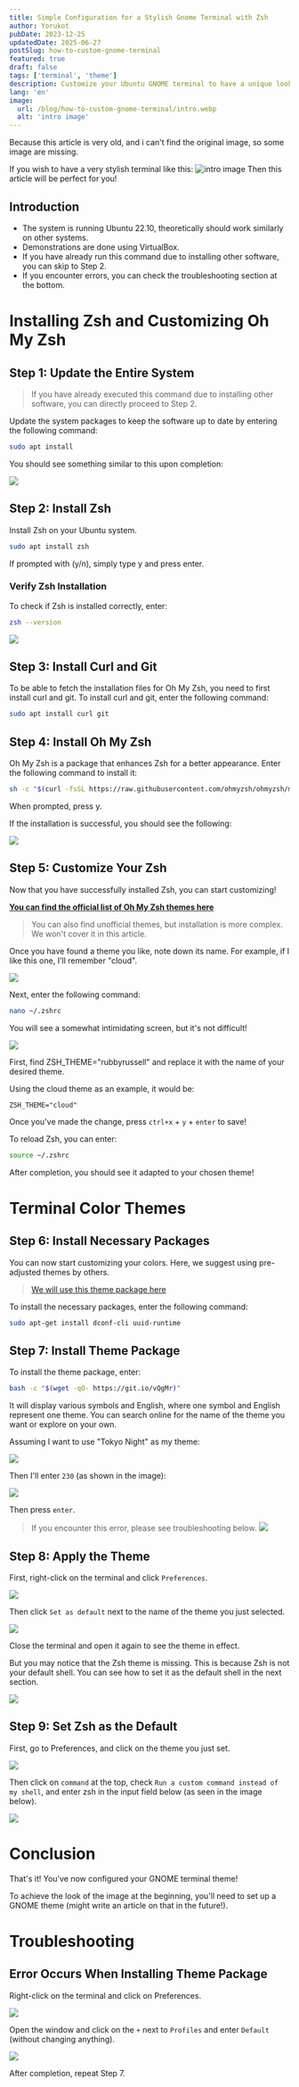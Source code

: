 ```yaml
---
title: Simple Configuration for a Stylish Gnome Terminal with Zsh
author: Yorukot
pubDate: 2023-12-25
updatedDate: 2025-06-27
postSlug: how-to-custom-gnome-terminal
featured: true
draft: false
tags: ['terminal', 'theme']
description: Customize your Ubuntu GNOME terminal to have a unique look using Zsh and Oh My Zsh.
lang: 'en'
image:
  url: /blog/how-to-custom-gnome-terminal/intro.webp
  alt: 'intro image'
---
```


<Alert type="info">
Because this article is very old, and i can't find the original image, so some image are missing.
</Alert>

If you wish to have a very stylish terminal like this:
![intro image](/blog/how-to-custom-gnome-terminal/intro.webp)
Then this article will be perfect for you!

## Introduction

- The system is running Ubuntu 22.10, theoretically should work similarly on other systems.
- Demonstrations are done using VirtualBox.
- If you have already run this command due to installing other software, you can skip to Step 2.
- If you encounter errors, you can check the troubleshooting section at the bottom.

# Installing Zsh and Customizing Oh My Zsh

## Step 1: Update the Entire System

> If you have already executed this command due to installing other software, you can directly proceed to Step 2.

Update the system packages to keep the software up to date by entering the following command:

```bash
sudo apt install
```

You should see something similar to this upon completion:

![](https://i.imgur.com/xyN5XY2.webp)

## Step 2: Install Zsh

Install Zsh on your Ubuntu system.

```bash
sudo apt install zsh
```

If prompted with (y/n), simply type y and press enter.

### Verify Zsh Installation

To check if Zsh is installed correctly, enter:

```bash
zsh --version
```

![](https://i.imgur.com/xyN5XY2.webp)

## Step 3: Install Curl and Git

To be able to fetch the installation files for Oh My Zsh, you need to first install curl and git. To install curl and git, enter the following command:

```bash
sudo apt install curl git
```

## Step 4: Install Oh My Zsh

Oh My Zsh is a package that enhances Zsh for a better appearance. Enter the following command to install it:

```bash
sh -c "$(curl -fsSL https://raw.githubusercontent.com/ohmyzsh/ohmyzsh/master/tools/install.sh)"
```

When prompted, press y.

If the installation is successful, you should see the following:

![](https://i.imgur.com/zP8EMvC.webp)

## Step 5: Customize Your Zsh

Now that you have successfully installed Zsh, you can start customizing!

[**You can find the official list of Oh My Zsh themes here**](https://github.com/ohmyzsh/ohmyzsh/wiki/Themes)

> You can also find unofficial themes, but installation is more complex. We won't cover it in this article.

Once you have found a theme you like, note down its name. For example, if I like this one, I'll remember "cloud".

![](https://i.imgur.com/mORlwfs.webp)

Next, enter the following command:

```bash
nano ~/.zshrc
```

You will see a somewhat intimidating screen, but it's not difficult!

![](https://i.imgur.com/EI2mg4F.webp)

First, find ZSH_THEME="rubbyrussell" and replace it with the name of your desired theme.

Using the cloud theme as an example, it would be:

`ZSH_THEME="cloud"`

Once you've made the change, press `ctrl+x` + `y` + `enter` to save!

To reload Zsh, you can enter:

```bash
source ~/.zshrc
```

After completion, you should see it adapted to your chosen theme!

# Terminal Color Themes

## Step 6: Install Necessary Packages

You can now start customizing your colors. Here, we suggest using pre-adjusted themes by others.

> [We will use this theme package here](https://github.com/Gogh-Co/Gogh)

To install the necessary packages, enter the following command:

```bash
sudo apt-get install dconf-cli uuid-runtime
```

## Step 7: Install Theme Package

To install the theme package, enter:

```bash
bash -c "$(wget -qO- https://git.io/vQgMr)"
```

It will display various symbols and English, where one symbol and English represent one theme. You can search online for the name of the theme you want or explore on your own.

Assuming I want to use "Tokyo Night" as my theme:

![](https://i.imgur.com/HPqe3j2.webp)

Then I'll enter `230` (as shown in the image):

![](https://i.imgur.com/xBbMqnr.webp)

Then press `enter`.

> If you encounter this error, please see troubleshooting below. ![](https://i.imgur.com/AVFdyQ6.webp)

## Step 8: Apply the Theme

First, right-click on the terminal and click `Preferences`.

![](https://i.imgur.com/Ninvspx.webp)

Then click `Set as default` next to the name of the theme you just selected.

![](https://i.imgur.com/r63e1TY.webp)

Close the terminal and open it again to see the theme in effect.

But you may notice that the Zsh theme is missing. This is because Zsh is not your default shell. You can see how to set it as the default shell in the next section.

![](https://i.imgur.com/r63e1TY.webp)

## Step 9: Set Zsh as the Default

First, go to Preferences, and click on the theme you just set.

![](https://i.imgur.com/SEiDkEm.webp)

Then click on `command` at the top, check `Run a custom command instead of my shell`, and enter zsh in the input field below (as seen in the image below).

![](https://i.imgur.com/xLvSk4n.webp)

# Conclusion

That's it! You've now configured your GNOME terminal theme!

To achieve the look of the image at the beginning, you'll need to set up a GNOME theme (might write an article on that in the future!).

# Troubleshooting

## Error Occurs When Installing Theme Package

Right-click on the terminal and click on Preferences.

![](https://i.imgur.com/Ninvspx.webp)

Open the window and click on the `+` next to `Profiles` and enter `Default` (without changing anything).

![](https://i.imgur.com/R5hCUNc.webp)

After completion, repeat Step 7.